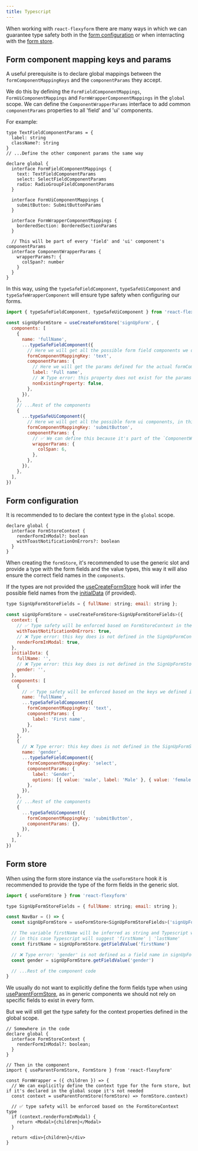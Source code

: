 ```yaml
---
title: Typescript
---
```


When working with `react-flexyform` there are many ways in which we can guarantee type safety both in the [form configuration](/docs/form-store#configuration) or when interracting with the [form store](/docs/form-store#form-store-instance-properties).

## Form component mapping keys and params

A useful prerequisite is to declare global mappings between the `formComponentMappingKeys` and the `componentParams` they accept.

We do this by defining the `FormFieldComponentMappings`, `FormUiComponentMappings` and `FormWrapperComponentMappings` in the `global` scope. We can define the `ComponentWrapperParams` interface to add common `componentParams` properties to all 'field' and 'ui' components.

For example:

```tsx
type TextFieldComponentParams = {
  label: string
  className?: string
}
// ...Define the other component params the same way

declare global {
  interface FormFieldComponentMappings {
    text: TextFieldComponentParams
    select: SelectFieldComponentParams
    radio: RadioGroupFieldComponentParams
  }

  interface FormUiComponentMappings {
    submitButton: SubmitButtonParams
  }

  interface FormWrapperComponentMappings {
    borderedSection: BorderedSectionParams
  }

  // This will be part of every 'field' and 'ui' component's componentParams
  interface ComponentWrapperParams {
    wrapperParams?: {
      colSpan?: number
    }
  }
}
```

In this way, using the `typeSafeFieldComponent`, `typeSafeUiComponent` and `typeSafeWrapperComponent` will ensure type safety when configuring our forms.

```jsx
import { typeSafeFieldComponent, typeSafeUiComponent } from 'react-flexyform'

const signUpFormStore = useCreateFormStore('signUpForm', {
  components: [
    {
      name: 'fullName',
      ...typeSafeFieldComponent({
        // Here we will get all the possible form field components we defined in the global mappings, in this case Typescript will suggest 'text' | 'select' | 'radio'
        formComponentMappingKey: 'text',
        componentParams: {
          // Here we will get the params defined for the actual formComponentMappingKey, in this case { label: string; className?: string; }
          label: 'Full name',
          // ❌ Type error: this property does not exist for the params of the form component mapped to the 'text' key
          nonExistingProperty: false,
        },
      }),
    },
    // ...Rest of the components
    {
      ...typeSafeUiComponent({
        // Here we will get all the possible form ui components, in this case Typescript will suggest 'submit-button'
        formComponentMappingKey: 'submitButton',
        componentParams: {
          // ✅ We can define this because it's part of the `ComponentWrapperParams` interface
          wrapperParams: {
            colSpan: 6,
          },
        },
      }),
    },
  ],
})
```

## Form configuration

It is recommended to to declare the context type in the `global` scope.

```tsx
declare global {
  interface FormStoreContext {
    renderFormInModal?: boolean
    withToastNotificationOnErrors?: boolean
  }
}
```

When creating the `formStore`, it's recommended to use the generic slot and provide a type with the form fields and the value types, this way it will also ensure the correct field names in the `components`.

If the types are not provided the [useCreateFormStore](/docs/form-store#usecreateformstore) hook will infer the possible field names from the [initialData](/docs/form-store#initialdata) (if provided).

```jsx
type SignUpFormStoreFields = { fullName: string; email: string };

const signUpFormStore = useCreateFormStore<SignUpFormStoreFields>({
  context: {
    // ✅ Type safety will be enforced based on FormStoreContext in the global scope
    withToastNotificationOnErrors: true,
    // ❌ Type error: this key does is not defined in the SignUpFormContext type, so Typescript emit a type error
    renderFormInModal: true,
  },
  initialData: {
    fullName: '',
    // ❌ Type error: this key does is not defined in the SignUpFormStoreFields type, so Typescript emit a type error
    gender: '',
  },
  components: [
    {
      // ✅ Type safety will be enforced based on the keys we defined in the SignUpFormStoreFields type, in this case Typescript will suggest 'fullName' | 'email'
      name: 'fullName',
      ...typeSafeFieldComponent({
        formComponentMappingKey: 'text',
        componentParams: {
          label: 'First name',
        },
      }),
    },
    {
      // ❌ Type error: this key does is not defined in the SignUpFormStoreFields type, so Typescript emit a type error
      name: 'gender',
      ...typeSafeFieldComponent({
        formComponentMappingKey: 'select',
        componentParams: {
          label: 'Gender',
          options: [{ value: 'male', label: 'Male' }, { value: 'female', label: 'Female' }, { value: 'other', label: 'Other' }]
        },
      }),
    },
    // ...Rest of the components
    {
      ...typeSafeUiComponent({
        formComponentMappingKey: 'submitButton',
        componentParams: {},
      }),
    },
  ],
})
```

## Form store

When using the form store instance via the `useFormStore` hook it is recommended to provide the type of the form fields in the generic slot.

```jsx
import { useFormStore } from 'react-flexyform'

type SignUpFormStoreFields = { fullName: string; email: string };

const NavBar = () => {
  const signUpFormStore = useFormStore<SignUpFormStoreFields>('signUpForm')

  // The variable firstName will be inferred as string and Typescript will enforce the getFieldValue method's argument to be an existing field name,
  // in this case Typescript will suggest 'firstName' | 'lastName'
  const firstName = signUpFormStore.getFieldValue('firstName')

  // ❌ Type error: 'gender' is not defined as a field name in signUpFormStore, so Typescript will emit a type error
  const gender = signUpFormStore.getFieldValue('gender')

  // ...Rest of the component code
}
```

We usually do not want to explicitly define the form fields type when using [useParentFormStore](/docs/form-store#useparentformstore), as in generic components we should not rely on specific fields to exist in every form.

But we will still get the type safety for the context properties defined in the global scope.

```tsx
// Somewhere in the code
declare global {
  interface FormStoreContext {
    renderFormInModal?: boolean;
  }
}

// Then in the component
import { useParentFormStore, FormStore } from 'react-flexyform'

const FormWrapper = ({ children }) => {
  // We can explicitly define the context type for the form store, but if it's declared in the global scope it's not needed
  const context = useParentFormStore(formStore) => formStore.context)

  // ✅ type safety will be enforced based on the FormStoreContext type
  if (context.renderFormInModal) {
    return <Modal>{children}</Modal>
  }

  return <div>{children}</div>
}
```
